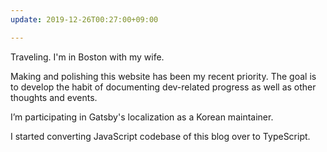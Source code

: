 ```yaml
---
update: 2019-12-26T00:27:00+09:00

---
```

Traveling. I'm in Boston with my wife.

Making and polishing this website has been my recent priority. The goal is to develop the habit of documenting dev-related progress as well as other thoughts and events.

I’m participating in Gatsby's localization as a Korean maintainer.

I started converting JavaScript codebase of this blog over to TypeScript.